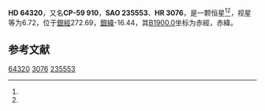 {{Starbox begin
| name = HD 64320
}}
{{Starbox observe
| epoch = [[J2000.0|J2000.0]]
| constell = {{星座名待查}}<ref name=SIMBAD>{{cite web
 | url=http://simbad.u-strasbg.fr/simbad/sim-id?Ident=HR+3076
 | title=Pulsating variable Star
 | publisher=Centre de Données astronomiques de Strasbourg
 | work=SIMBAD
 | accessdate=2012-07-13
 | archive-date=2016-03-17
 | archive-url=https://web.archive.org/web/20160317211231/http://simbad.u-strasbg.fr/simbad/sim-id?Ident=HR+3076
 | dead-url=no
 }}</ref><ref name=DATA>{{cite web
 | url=http://vizier.u-strasbg.fr/viz-bin/VizieR-5?-out.add=.&-source=5050&-corr=PK=HR&-out.max=9999&HR=3076
 | title=VizieR Detailed Page
 | accessdate=2012-07-13
 | archive-date=2016-03-05
 | archive-url=https://web.archive.org/web/20160305050428/http://vizier.u-strasbg.fr/viz-bin/VizieR-5?-out.add=.&-source=5050&-corr=PK=HR&-out.max=9999&HR=3076
 | dead-url=no
 }}</ref>
| 星官 = 
| ra = {{RA|7|49|54.8}}<ref name=SIMBAD /><ref name=DATA />
| dec = {{DEC|-60|3|4}}<ref name=SIMBAD /><ref name=DATA />
| appmag_v = 6.72<ref name=SIMBAD /><ref name=DATA />
}}
{{Starbox character
| class = K0II<ref name=SIMBAD /><ref name=DATA />
| b-v = 1.24<ref name=SIMBAD /><ref name=DATA />
| u-b = <ref name=SIMBAD /><ref name=DATA />
| r-i = <ref name=SIMBAD /><ref name=DATA />
| variable = 
}}
{{Starbox astrometry
| radial_v = 
| prop_mo_ra = 22
| parallax = 
| p_error = 
}}
{{Starbox catalog
| names =CP-59 910，[[SAO星表|SAO]] 235553，[[HD星表|HD]] 64320，[[HR星表|HR]] 3076}}
{{Starbox reference |Simbad=HR+3076}}
{{Starbox end}}

'''HD 64320'''，又名'''CP-59 910'''，'''SAO 235553'''、'''HR 3076'''，是一颗恒星<ref name=SIMBAD /><ref name=DATA />，视星等为6.72，位于[[銀道座標系|銀經]]272.69，[[銀道座標系|銀緯]]-16.44，其[[B1900.0|B1900.0]]坐标为赤經{{RA|7|48|12.6}}，赤緯{{DEC|-59|-16.44|47}}。

== 参考文献 ==
{{reflist}}

{{star-stub}}

[[Category:HD和HDE天體|64320]]
[[Category:HR天體|3076]]
[[Category:SAO天體|235553]]